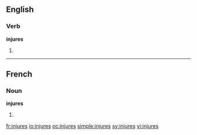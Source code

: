 ==English==

===Verb===
'''injures'''

# {{third-person singular of|[[injure]]}}

----

==French==

===Noun===
'''injures''' {{f}}

# {{plural of|[[injure]]|lang=fr}}

[[fr:injures]]
[[io:injures]]
[[oc:injures]]
[[simple:injures]]
[[sv:injures]]
[[vi:injures]]